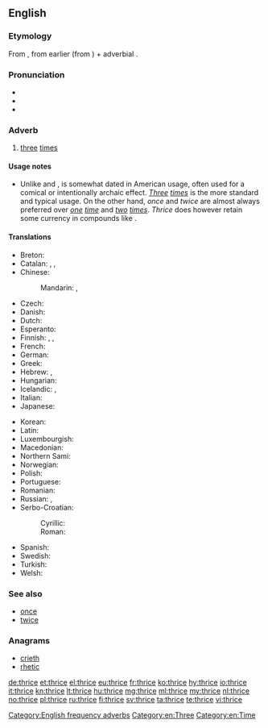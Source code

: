 ==English==

===Etymology===
From {{etyl|enm|en}} {{term|thries|lang=enm}}, from earlier {{term|thrie|lang=enm}} (from {{etyl|ang|en}} {{term/t|ang|þrīga}}) + adverbial {{term|-s}}.

===Pronunciation===
* {{IPA|/θraɪs/}}
* {{audio|en-us-thrice.ogg|Audio (US)|lang=en}}
* {{rhymes|aɪs}}

===Adverb===
{{en-adv|-}}

# [[three]] [[time]]s

====Usage notes====
* Unlike {{term|once|lang=en}} and {{term|twice|lang=en}}, {{term||thrice|lang=en}} is somewhat dated in American usage, often used for a comical or intentionally archaic effect. ''[[three|Three]] [[times]]'' is the more standard and typical usage. On the other hand, ''once'' and ''twice'' are almost always preferred over ''[[one]] [[time]]'' and ''[[two]] [[times]]''. ''Thrice'' does however retain some currency in compounds like {{term|thrice-monthly|lang=en}}.

====Translations====
{{trans-top-also|three times|three|time|alt2=times}}
* Breton: {{t|br|[[teir#Breton|teir]] [[gwech#Breton|gwech]]}}
* Catalan: {{t|ca|[[tres#Catalan|tres]] [[vegada#Catalan|vegades]]}}, {{t|ca|[[tres#Catalan|tres]] [[volta#Catalan|voltes]]}}, {{t|ca|[[tres#Catalan|tres]] [[cop#Catalan|cops]]}}
* Chinese:
*: Mandarin: {{t|cmn|[[三]][[次]]|tr=sān cì}}, {{t|cmn|[[三]][[倍]]|tr=sān bèi}}
* Czech: {{t|cs|třikrát}}
* Danish: {{t|da|[[tre#Danish|tre]] [[gang#Danish|gange]]}}
* Dutch: {{t+|nl|driemaal}}
* Esperanto: {{t|eo|trifoje}}
* Finnish: {{qualifier|old-fashioned}} {{t|fi|kolmasti}}, {{t+|fi|kolmesti}}, {{t|fi|[[kolme#Finnish|kolme]] [[kerta#Finnish|kertaa]]}}
* French: {{t|fr|[[trois#French|trois]] [[fois#French|fois]]}}
* German: {{t+|de|dreimal}}
* Greek: {{t+|el|τρις}}
* Hebrew: {{t|he|[[פי#Hebrew|פִּי]] [[שלוש#Hebrew|שָׁלוֹשׁ]]|tr=pí shalósh}}, {{t|he|[[שלוש#Hebrew|שָׁלוֹשׁ]] [[פעם#Hebrew|פְּעָמִים]]|tr=shalósh p'amím}}
* Hungarian: {{t+|hu|háromszor}}
* Icelandic: {{t+|is|þrisvar}}, {{t|is|þrívegis}}
* Italian: {{t|it|[[tre#Italian|tre]] [[volta#Italian|volte]]}}
* Japanese: {{t|ja|[[三#Japanese|三]][[回#Japanese|回]]|tr=さんかい, sankai}}
{{trans-mid}}
* Korean: {{t|ko|[[세#Korean|세]] [[번#Korean|번]]|tr=se beon}}
* Latin: {{t+|la|ter}}
* Luxembourgish: {{t|lb|dräimol}}
* Macedonian: {{t|mk|[[три#Macedonian|три]] [[пати#Macedonian|пати]]|tr=tri patí}}
* Northern Sami: {{t|se|golbmii}}
* Norwegian: {{t|no|[[tre#Norwegian|tre]] [[gang#Norwegian|ganger]]}}
* Polish: {{t|pl|[[trzy#Polish|trzy]] [[raz#Polish|razy]]}}
* Portuguese: {{t|pt|[[três#Portuguese|três]] [[vez#Portuguese|vezes]]}}
* Romanian: {{t|ro|[[trei#Romanian|trei]] [[oară#Romanian|ori]]}}
* Russian: {{t+|ru|трижды|tr=tríždy}}, {{t|ru|[[три#Russian|три]] [[раз#Russian|раза]]|tr=tri ráza}}
* Serbo-Croatian:
*: Cyrillic: {{t|sh|три́пут|sc=Cyrl}}
*: Roman: {{t|sh|tríput}}
* Spanish: {{t|es|[[tres#Spanish|tres]] [[vez#Spanish|veces]]}}
* Swedish: {{t|sv|[[tre#Swedish|tre]] [[gång#Swedish|gånger]]}}
* Turkish: {{t|tr|[[üç#Turkish|üç]] [[kere#Turkish|kere]]}}
* Welsh: {{t|cy|teirgwaith}}
{{trans-bottom}}

===See also===
* [[once]]
* [[twice]]

===Anagrams===
* [[crieth#English|crieth]]
* [[rhetic#English|rhetic]]

[[Category:English frequency adverbs]]
[[Category:en:Three]]
[[Category:en:Time]]

[[de:thrice]]
[[et:thrice]]
[[el:thrice]]
[[eu:thrice]]
[[fr:thrice]]
[[ko:thrice]]
[[hy:thrice]]
[[io:thrice]]
[[it:thrice]]
[[kn:thrice]]
[[lt:thrice]]
[[hu:thrice]]
[[mg:thrice]]
[[ml:thrice]]
[[my:thrice]]
[[nl:thrice]]
[[no:thrice]]
[[pl:thrice]]
[[ru:thrice]]
[[fi:thrice]]
[[sv:thrice]]
[[ta:thrice]]
[[te:thrice]]
[[vi:thrice]]